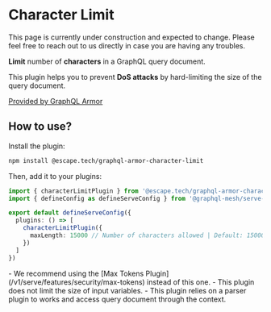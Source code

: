 
# Character Limit

<Callout>
  This page is currently under construction and expected to change. Please feel free to reach out to
  us directly in case you are having any troubles.
</Callout>

**Limit** number of **characters** in a GraphQL query document.

This plugin helps you to prevent **DoS attacks** by hard-limiting the size of the query document.

[Provided by GraphQL Armor](https://escape.tech/graphql-armor/docs/plugins/character-limit)

## How to use?

Install the plugin:

```sh npm2yarn
npm install @escape.tech/graphql-armor-character-limit
```

Then, add it to your plugins:

```ts filename="mesh.config.ts"
import { characterLimitPlugin } from '@escape.tech/graphql-armor-character-limit'
import { defineConfig as defineServeConfig } from '@graphql-mesh/serve-cli'

export default defineServeConfig({
  plugins: () => [
    characterLimitPlugin({
      maxLength: 15000 // Number of characters allowed | Default: 15000
    })
  ]
})
```

<Callout>
  - We recommend using the [Max Tokens Plugin](/v1/serve/features/security/max-tokens) instead of
  this one. - This plugin does not limit the size of input variables. - This plugin relies on a
  parser plugin to works and access query document through the context.
</Callout>
